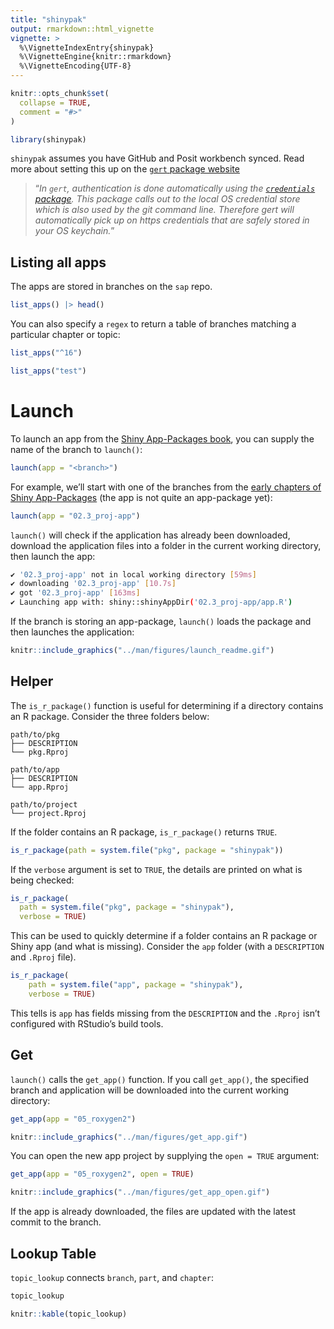 ```yaml
---
title: "shinypak"
output: rmarkdown::html_vignette
vignette: >
  %\VignetteIndexEntry{shinypak}
  %\VignetteEngine{knitr::rmarkdown}
  %\VignetteEncoding{UTF-8}
---
```


```r
knitr::opts_chunk$set(
  collapse = TRUE,
  comment = "#>"
)
```

```r
library(shinypak)
```

`shinypak` assumes you have GitHub and Posit workbench synced. Read more about setting this up on the [`gert` package website](https://docs.ropensci.org/gert/#automatic-authentication)

> "*In `gert`, authentication is done automatically using the [`credentials` package](https://docs.ropensci.org/credentials/articles/intro.html). This package calls out to the local OS credential store which is also used by the git command line. Therefore gert will automatically pick up on https credentials that are safely stored in your OS keychain.*"


## Listing all apps 

The apps are stored in branches on the `sap` repo. 

```r
list_apps() |> head()
```

You can also specify a `regex` to return a table of branches matching a particular chapter or topic: 

```r
list_apps("^16")
```


```r
list_apps("test")
```

# Launch

To launch an app from the [Shiny App-Packages book](https://mjfrigaard.github.io/shiny-app-pkgs/), you can supply the name of the branch to `launch()`:

```r
launch(app = "<branch>")
```

For example, we'll start with one of the branches from the [early chapters of Shiny App-Packages](https://mjfrigaard.github.io/shiny-app-pkgs/shiny.html#sec-shiny-folders) (the app is not quite an app-package yet):

```r
launch(app = "02.3_proj-app")
```

`launch()` will check if the application has already been downloaded, download the application files into a folder in the current working directory, then launch the app:

``` bash
✔ '02.3_proj-app' not in local working directory [59ms]
✔ downloading '02.3_proj-app' [10.7s] 
✔ got '02.3_proj-app' [163ms]         
✔ Launching app with: shiny::shinyAppDir('02.3_proj-app/app.R') 
```

If the branch is storing an app-package, `launch()` loads the package and then launches the application:

```r
knitr::include_graphics("../man/figures/launch_readme.gif")
```


## Helper

The `is_r_package()` function is useful for determining if a directory contains an R package. Consider the three folders below: 

```verbatim
path/to/pkg
├── DESCRIPTION
└── pkg.Rproj
```

```verbatim
path/to/app
├── DESCRIPTION
└── app.Rproj
```

```verabtim
path/to/project
└── project.Rproj
```

If the folder contains an R package, `is_r_package()` returns `TRUE`.

```r
is_r_package(path = system.file("pkg", package = "shinypak"))
```

If the `verbose` argument is set to `TRUE`, the details are printed on what is being checked: 

```r
is_r_package(
  path = system.file("pkg", package = "shinypak"), 
  verbose = TRUE)
```

This can be used to quickly determine if a folder contains an R package or Shiny app (and what is missing). Consider the `app` folder (with a `DESCRIPTION` and `.Rproj` file).

```r
is_r_package(
    path = system.file("app", package = "shinypak"), 
    verbose = TRUE)
```

This tells is `app` has fields missing from the `DESCRIPTION` and the `.Rproj` isn't configured with RStudio's build tools.

## Get

`launch()` calls the `get_app()` function. If you call `get_app()`, the specified branch and application will be downloaded into the current working directory:

```r
get_app(app = "05_roxygen2")
```

```r
knitr::include_graphics("../man/figures/get_app.gif")
```

You can open the new app project by supplying the `open = TRUE` argument:

```r
get_app(app = "05_roxygen2", open = TRUE)
```

```r
knitr::include_graphics("../man/figures/get_app_open.gif")
```

If the app is already downloaded, the files are updated with the latest commit to the branch. 

## Lookup Table 

`topic_lookup` connects `branch`, `part`, and `chapter`:

```r
topic_lookup
```

```r
knitr::kable(topic_lookup)
```
